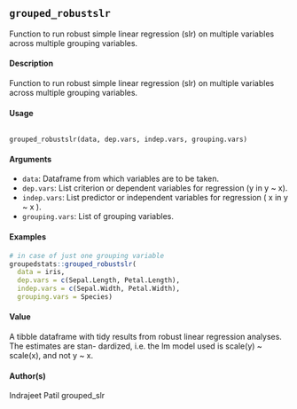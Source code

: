 ## ``grouped_robustslr``

Function to run robust simple linear regression (slr) on multiple variables across multiple grouping variables.

#### Description

Function to run robust simple linear regression (slr) on multiple variables across multiple grouping variables.

#### Usage
<pre><code>
grouped_robustslr(data, dep.vars, indep.vars, grouping.vars)
</code></pre>

#### Arguments 

* ``data``: Dataframe from which variables are to be taken.
* ``dep.vars``: List criterion or dependent variables for regression (y in y ~ x).
* ``indep.vars``: List predictor or independent variables for regression ( x in y ~ x ).
* ``grouping.vars``: List of grouping variables.

#### Examples

```r

# in case of just one grouping variable
groupedstats::grouped_robustslr(
  data = iris,
  dep.vars = c(Sepal.Length, Petal.Length),
  indep.vars = c(Sepal.Width, Petal.Width),
  grouping.vars = Species)
```
#### Value
A tibble dataframe with tidy results from robust linear regression analyses. The estimates are stan-
dardized, i.e. the lm model used is scale(y) ~ scale(x), and not y ~ x.

#### Author(s)
Indrajeet Patil
grouped_slr


